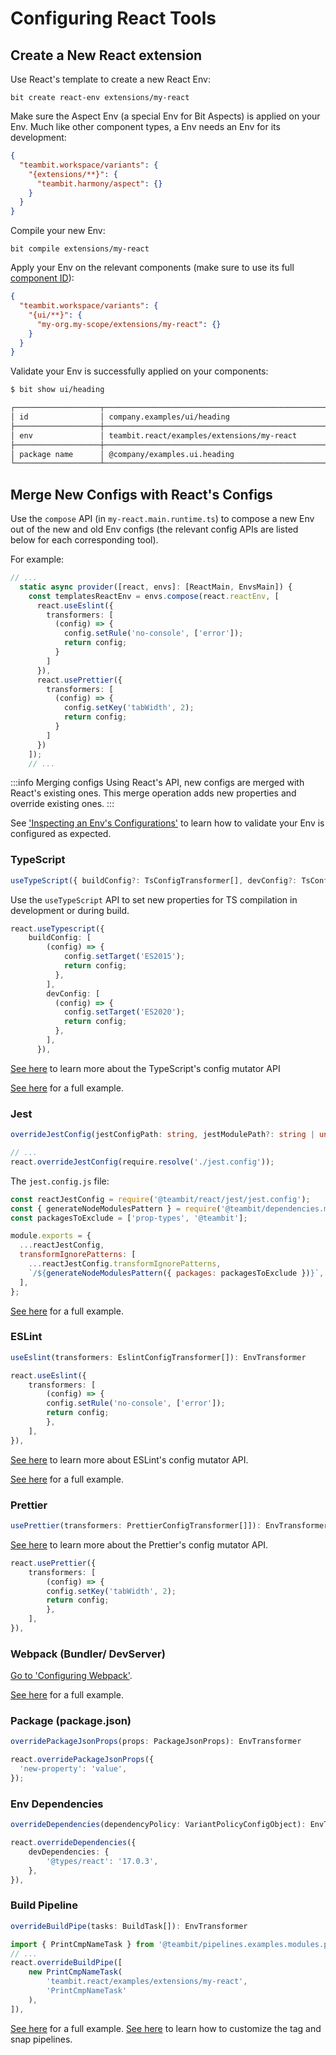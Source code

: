 # Configuring React Tools

## Create a New React extension

Use React's template to create a new React Env:

```
bit create react-env extensions/my-react
```

Make sure the Aspect Env (a special Env for Bit Aspects) is applied on your Env. Much like other component types, a Env needs an Env for its development:

```json
{
  "teambit.workspace/variants": {
    "{extensions/**}": {
      "teambit.harmony/aspect": {}
    }
  }
}
```

Compile your new Env:

```
bit compile extensions/my-react
```

Apply your Env on the relevant components (make sure to use its full [component ID](/components/component-id)):

```json
{
  "teambit.workspace/variants": {
    "{ui/**}": {
      "my-org.my-scope/extensions/my-react": {}
    }
  }
}
```

Validate your Env is successfully applied on your components:

```bash
$ bit show ui/heading

┌───────────────────┬─────────────────────────────────────────────────────────────────┐
│ id                │ company.examples/ui/heading                                     │
├───────────────────┼─────────────────────────────────────────────────────────────────┤
│ env               │ teambit.react/examples/extensions/my-react                      │
├───────────────────┼─────────────────────────────────────────────────────────────────┤
│ package name      │ @company/examples.ui.heading                                    │
└───────────────────┴─────────────────────────────────────────────────────────────────┘
```

## Merge New Configs with React's Configs

Use the `compose` API (in `my-react.main.runtime.ts`) to compose a new Env out of the new and old Env configs (the relevant config APIs are listed below for each corresponding tool).

For example:

```ts
// ...
  static async provider([react, envs]: [ReactMain, EnvsMain]) {
    const templatesReactEnv = envs.compose(react.reactEnv, [
      react.useEslint({
        transformers: [
          (config) => {
            config.setRule('no-console', ['error']);
            return config;
          }
        ]
      }),
      react.usePrettier({
        transformers: [
          (config) => {
            config.setKey('tabWidth', 2);
            return config;
          }
        ]
      })
    ]);
    // ...
```

:::info Merging configs
Using React's API, new configs are merged with React's existing ones.
This merge operation adds new properties and override existing ones.
:::

See ['Inspecting an Env's Configurations'](/envs/inspecting-env) to learn how to validate your Env is configured as expected.

### TypeScript

```ts
useTypeScript({ buildConfig?: TsConfigTransformer[], devConfig?: TsConfigTransformer[]}) : EnvTransformer
```

Use the `useTypeScript` API to set new properties for TS compilation in development or during build.

```ts
react.useTypescript({
    buildConfig: [
        (config) => {
            config.setTarget('ES2015');
            return config;
          },
        ],
        devConfig: [
          (config) => {
            config.setTarget('ES2020');
            return config;
          },
        ],
      }),
```

[See here](https://bit.dev/teambit/typescript/modules/ts-config-mutator/~code/ts-config-mutator.ts) to learn more about the TypeScript's config mutator API

[See here](https://github.com/teambit/examples/blob/master/react/examples/extensions/my-react/my-react.main.runtime.ts) for a full example.

### Jest

```ts
overrideJestConfig(jestConfigPath: string, jestModulePath?: string | undefined): EnvTransformer
```

```ts
// ...
react.overrideJestConfig(require.resolve('./jest.config'));
```

The `jest.config.js` file:

```js
const reactJestConfig = require('@teambit/react/jest/jest.config');
const { generateNodeModulesPattern } = require('@teambit/dependencies.modules.packages-excluder');
const packagesToExclude = ['prop-types', '@teambit'];

module.exports = {
  ...reactJestConfig,
  transformIgnorePatterns: [
    ...reactJestConfig.transformIgnorePatterns,
    `/${generateNodeModulesPattern({ packages: packagesToExclude })}`,
  ],
};
```

[See here](https://github.com/teambit/examples/blob/master/react/examples/extensions/my-react/my-react.main.runtime.ts) for a full example.

### ESLint

```ts
useEslint(transformers: EslintConfigTransformer[]): EnvTransformer
```

```ts
react.useEslint({
    transformers: [
        (config) => {
        config.setRule('no-console', ['error']);
        return config;
        },
    ],
}),
```

[See here](https://bit.dev/teambit/defender/eslint/config-mutator/~code/config-mutator.ts) to learn more about ESLint's config mutator API.

[See here](https://github.com/teambit/examples/blob/master/react/examples/extensions/my-react/my-react.main.runtime.ts) for a full example.

### Prettier

```ts
usePrettier(transformers: PrettierConfigTransformer[]]): EnvTransformer
```

[See here](https://bit.dev/teambit/defender/prettier/config-mutator/~code/config-mutator.ts) to learn more about the Prettier's config mutator API.

```ts
react.usePrettier({
    transformers: [
        (config) => {
        config.setKey('tabWidth', 2);
        return config;
        },
    ],
}),
```

### Webpack (Bundler/ DevServer)

[Go to 'Configuring Webpack'](/tools/webpack/configure-webpack).

[See here](https://github.com/teambit/examples/blob/master/react/examples/extensions/my-react/my-react.main.runtime.ts) for a full example.

### Package (package.json)

```ts
overridePackageJsonProps(props: PackageJsonProps): EnvTransformer
```

```ts
react.overridePackageJsonProps({
  'new-property': 'value',
});
```

### Env Dependencies

```ts
overrideDependencies(dependencyPolicy: VariantPolicyConfigObject): EnvTransformer
```

```ts
react.overrideDependencies({
    devDependencies: {
        '@types/react': '17.0.3',
    },
}),
```

### Build Pipeline

```ts
overrideBuildPipe(tasks: BuildTask[]): EnvTransformer
```

```ts
import { PrintCmpNameTask } from '@teambit/pipelines.examples.modules.print-component-name';
// ...
react.overrideBuildPipe([
    new PrintCmpNameTask(
        'teambit.react/examples/extensions/my-react',
        'PrintCmpNameTask'
    ),
]),
```

[See here](https://github.com/teambit/examples/blob/master/react/examples/extensions/my-react/my-react.main.runtime.ts) for a full example.
[See here](https://github.com/teambit/examples/blob/master/react/examples/extensions/my-react/my-react.main.runtime.ts) to learn how to customize the tag and snap pipelines.
